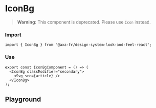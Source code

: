 
<Meta of={IconBgStories} name="IconBg" />

# IconBg

> **Warning:** This component is deprecated. Please use `Icon` instead.

### Import

```tsx
import { IconBg } from "@axa-fr/design-system-look-and-feel-react";
```

### Use

```tsx
export const IconBgComponent = () => (
  <IconBg classModifier="secondary">
    <Svg src={article} />
  </IconBg>
);
```

## Playground

<Canvas of={IconBgStories.Default} />

<Controls of={IconBgStories.Default} />
